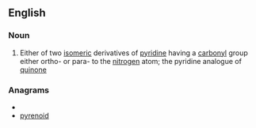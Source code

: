 ==English==

===Noun===
{{wikipedia}}
{{en-noun}}

#{{organic compound}} Either of two [[isomeric]] derivatives of [[pyridine]] having a [[carbonyl]] group either ortho- or para- to the [[nitrogen]] atom; the pyridine analogue of [[quinone]]

===Anagrams===
* {{alphagram|deinopry}}
* [[pyrenoid#English|pyrenoid]]